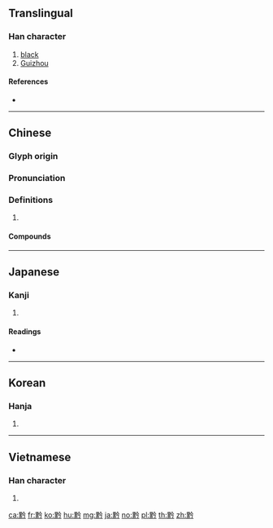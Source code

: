 {{character info/new}}
==Translingual==

===Han character===
{{Han char|rn=203|rad=黑|as=04|sn=16|four=68327|canj=WFOIN}}

# [[black]]
# [[Guizhou]]

====References====
* {{Han ref|kx=1519.040|dkj=48056|dj=2052.170|hdz=74744.190|uh=9ED4|ud=40660|bh=C072|bd=49266}}

----

==Chinese==
{{zh-forms}}

===Glyph origin===
{{Han etym}}

===Pronunciation===
{{zh-pron
|m=qián
|c=kim4
|h=pfs=
|md=
|mn=qz,xm,zz:khiâm/khâm
|mn_note=khiâm - literary; khâm - vernacular
|w=
|mc=y
|oc=y
|cat=
}}

===Definitions===
{{zh-hanzi}}

# {{rfdef|lang=zh}}

====Compounds====
{{zh-der|布衣黔首|黔劇|黔突暖席|黔首|黔驢之技|黔驢技窮|黔黎}}

----

==Japanese==

===Kanji===
{{ja-kanji|grade=|rs=黑04}}

# {{defn|lang=ja|sort=黑04}}

====Readings====
* {{ja-readings|on=[[けん]] (ken), [[きん]] (kin)|kun=[[くろい]] (kuroi)}}

----

==Korean==

===Hanja===
{{ko-hanja|hangeul=[[검]], [[금]]|eumhun=|rv=geom, geum|mr=kŏm, kŭm|y=kem, kum}}

# {{defn|lang=ko|sort=黑04}}

----

==Vietnamese==

===Han character===
{{vi-hantu|[[kiềm]]|rs=黑04}}

# {{defn|lang=vi|sort=黑04}}

[[ca:黔]]
[[fr:黔]]
[[ko:黔]]
[[hu:黔]]
[[mg:黔]]
[[ja:黔]]
[[no:黔]]
[[pl:黔]]
[[th:黔]]
[[zh:黔]]